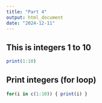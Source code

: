 ```yaml
---
title: "Part 4"
output: html_document
date: "2024-12-11"
---
```


## This is **integers 1 to 10**

```r
print(1:10)
```

## Print integers (for loop)

```r
for(i in c(1:10)) { print(i) }
```
